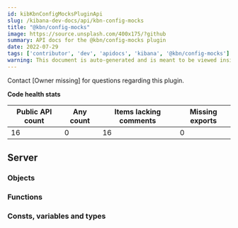 ```yaml
---
id: kibKbnConfigMocksPluginApi
slug: /kibana-dev-docs/api/kbn-config-mocks
title: "@kbn/config-mocks"
image: https://source.unsplash.com/400x175/?github
summary: API docs for the @kbn/config-mocks plugin
date: 2022-07-29
tags: ['contributor', 'dev', 'apidocs', 'kibana', '@kbn/config-mocks']
warning: This document is auto-generated and is meant to be viewed inside our experimental, new docs system. Reach out in #docs-engineering for more info.
---
```




Contact [Owner missing] for questions regarding this plugin.

**Code health stats**

| Public API count  | Any count | Items lacking comments | Missing exports |
|-------------------|-----------|------------------------|-----------------|
| 16 | 0 | 16 | 0 |

## Server

### Objects
<DocDefinitionList data={kbnConfigMocksObj.server.objects}/>

### Functions
<DocDefinitionList data={kbnConfigMocksObj.server.functions}/>

### Consts, variables and types
<DocDefinitionList data={kbnConfigMocksObj.server.misc}/>

